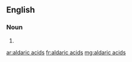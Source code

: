 ==English==

===Noun===
{{head|en|plural|head=[[aldaric]] [[acids]]}}

# {{plural of|aldaric acid|lang=en|nocat=1}}

[[ar:aldaric acids]]
[[fr:aldaric acids]]
[[mg:aldaric acids]]